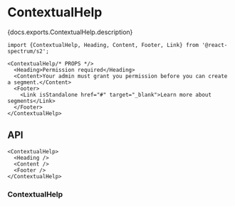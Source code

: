 

# ContextualHelp

<PageDescription>{docs.exports.ContextualHelp.description}</PageDescription>

```tsx render docs={docs.exports.ContextualHelp} links={docs.links} props={['variant', 'size', 'placement']} initialProps={{variant: 'help'}} type="s2"
import {ContextualHelp, Heading, Content, Footer, Link} from '@react-spectrum/s2';

<ContextualHelp/* PROPS */>
  <Heading>Permission required</Heading>
  <Content>Your admin must grant you permission before you can create a segment.</Content>
  <Footer>
    <Link isStandalone href="#" target="_blank">Learn more about segments</Link>
  </Footer>
</ContextualHelp>
```

## API

```tsx links={{ContextualHelp: '#contextualhelp'}}
<ContextualHelp>
  <Heading />
  <Content />
  <Footer />
</ContextualHelp>
```

### ContextualHelp

<PropTable component={docs.exports.ContextualHelp} links={docs.links} />
